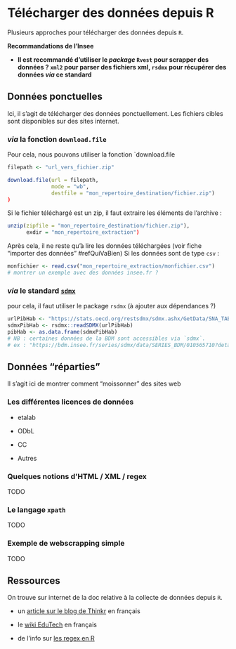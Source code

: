 # Télécharger des données depuis R

Plusieurs approches pour télécharger des données depuis `R`.

::: recommandation
**Recommandations de l'Insee**

* **Il est recommandé d'utiliser le *package* `Rvest` pour scrapper des données ? `xml2` pour parser des fichiers xml, `rsdmx` pour récupérer des données *via* ce standard** 
:::

## Données ponctuelles


Ici, il s'agit de télécharger des données ponctuellement. Les fichiers cibles sont disponibles sur des sites internet.

### *via* la fonction `download.file`

Pour cela, nous pouvons utiliser la fonction `download.file

```r

filepath <- "url_vers_fichier.zip"

download.file(url = filepath,
              mode = "wb",
              destfile = "mon_repertoire_destination/fichier.zip")
)
```

Si le fichier téléchargé est un zip, il faut extraire les éléments de l'archive :

```r
unzip(zipfile = "mon_repertoire_destination/fichier.zip"), 
      exdir = "mon_repertoire_extraction")
```


Après cela, il ne reste qu'à lire les données téléchargées (voir fiche "importer des données" #refQuiVaBien)
Si les données sont de type `csv` :

```r
monfichier <- read.csv("mon_repertoire_extraction/monfichier.csv")
# montrer un exemple avec des données insee.fr ?
```

### *via* le standard [`sdmx`](https://sdmx.org/)

pour cela, il faut utiliser le package `rsdmx` (à ajouter aux dépendances ?)

```r
urlPibHab <- "https://stats.oecd.org/restsdmx/sdmx.ashx/GetData/SNA_TABLE1/ZAF+SAU+ARG+AUS+BRA+CAN+CHN+KOR+USA+IND+IDN+JPN+MEX+RUS+TUR+EU28.B1_GE.HCPC/all?startTime=2016&endTime=2019"
sdmxPibHab <- rsdmx::readSDMX(urlPibHab)
pibHab <- as.data.frame(sdmxPibHab)
# NB : certaines données de la BDM sont accessibles via `sdmx`.
# ex : "https://bdm.insee.fr/series/sdmx/data/SERIES_BDM/010565710?detail=dataonly"
```

## Données "réparties"

Il s'agit ici de montrer comment "moissonner" des sites web

### Les différentes licences de données

* etalab

* ODbL

* CC

* Autres

### Quelques notions d'HTML / XML / regex

TODO

### Le langage `xpath`

TODO

### Exemple de webscrapping simple

TODO

## Ressources {#RessourcesWebScraping}

On trouve sur internet de la doc relative à la collecte de données depuis `R`.

* un [article sur le blog de Thinkr](https://thinkr.fr/rvest/) en français

* le [wiki EduTech](http://edutechwiki.unige.ch/fr/Web_scraping_avec_R) en français

* de l'info sur [les regex en R](https://stat.ethz.ch/R-manual/R-devel/library/base/html/regex.html)


